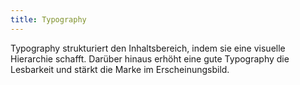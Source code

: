 ```yaml
---
title: Typography
---
```


Typography strukturiert den Inhaltsbereich, indem sie eine visuelle Hierarchie
schafft. Darüber hinaus erhöht eine gute Typography die Lesbarkeit und stärkt
die Marke im Erscheinungsbild.
